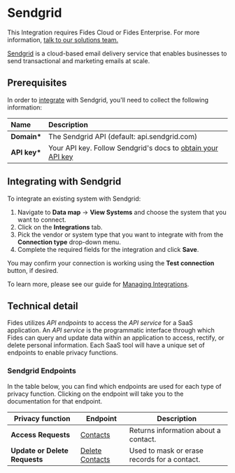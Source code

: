 
# Sendgrid

<Callout emoji=""> This Integration requires Fides Cloud or Fides Enterprise. For more information, [talk to our solutions team.](https://ethyca.com/book-demo?utm_source=docs-site) </Callout>

[Sendgrid](https://www.sendgrid.com) is a cloud-based email delivery service that enables businesses to send transactional and marketing emails at scale.

## Prerequisites

In order to [integrate](/user-guides/integrations) with Sendgrid, you'll need to collect the following information:

| Name          | Description                                                                                                                                                   |
| :------------ | :------------------------------------------------------------------------------------------------------------------------------------------------------------ |
| **Domain\***  | The Sendgrid API (default: api.sendgrid.com)                                                                                                                  |
| **API key\*** | Your API key. Follow Sendgrid's docs to [obtain your API key](https://docs.sendgrid.com/api-reference/how-to-use-the-sendgrid-v3-api/authentication#api-keys) |

## Integrating with Sendgrid

To integrate an existing system with Sendgrid:

1. Navigate to **Data map** → **View Systems** and choose the system that you want to connect.
2. Click on the **Integrations** tab.
3. Pick the vendor or system type that you want to integrate with from the **Connection type** drop-down menu.
4. Complete the required fields for the integration and click **Save**.

You may confirm your connection is working using the **Test connection** button, if desired.

To learn more, please see our guide for [Managing Integrations](/user-guides/integrations/manage-integrations).

## Technical detail

Fides utilizes _API endpoints_ to access the _API service_ for a SaaS application. An _API service_ is the programmatic interface through which Fides can query and update data within an application to access, rectify, or delete personal information. Each SaaS tool will have a unique set of endpoints to enable privacy functions.

### Sendgrid Endpoints

In the table below, you can find which endpoints are used for each type of privacy function. Clicking on the endpoint will take you to the documentation for that endpoint.

| Privacy function              | Endpoint                                                                            | Description                                  |
| ----------------------------- | ----------------------------------------------------------------------------------- | -------------------------------------------- |
| **Access Requests**           | [Contacts](https://docs.sendgrid.com/api-reference/contacts/get-contacts-by-emails) | Returns information about a contact.         |
| **Update or Delete Requests** | [Delete Contacts](https://docs.sendgrid.com/api-reference/contacts/delete-contacts) | Used to mask or erase records for a contact. |
